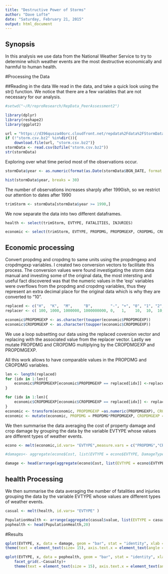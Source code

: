 ```yaml
---
title: "Destructive Power of Storms"
author: "Dave Lofte"
date: "Saturday, February 21, 2015"
output: html_document
---
```

## Synopsis
In this analysis we use data from the National Weather Service to try to determine which
weather events are the most destructive economically and harmful to human health.

#Processing the Data

##Reading in the data
We read in the data, and take a quick look using the str() function.  We notice that there are a few variables that are not necessary for our analysis.
```r
#setwd("~/R/reproResearch/RepData_PeerAssessment2")

library(dplyr)
library(reshape2)
library(ggplot2)

url = "https://d396qusza40orc.cloudfront.net/repdata%2Fdata%2FStormData.csv.bz2"
if (!"storm.csv.bz2" %in%dir()){
    download.file(url, "storm.csv.bz2")}
stormData <- read.csv(bzfile("storm.csv.bz2"))
str(stormData)
```


Exploring over what time period most of the observations occur.
```r
stormData$year <- as.numeric(format(as.Date(stormData$BGN_DATE, format = "%m/%d/%Y %H:%M:%S"), "%Y"))

hist(stormData$year, breaks = 30)
```


The number of observations increases sharply after 1990ish, so we restrict our attention to dates after 1990
```r
trimStorm <- stormData[stormData$year >= 1990,]
```
We now separate the data into two different dataframes.
```r
health <- select(trimStorm, EVTYPE, FATALITIES, INJURIES)

economic <- select(trimStorm, EVTYPE, PROPDMG, PROPDMGEXP, CROPDMG, CROPDMGEXP) 
```

## Economic processing
Convert propdmg and cropdmg to same units using the propdmgexp and cropdmgexp variables.  I created two conversion vectors to facilitate this process. The conversion values were found investigating the storm data manual and investing some of the original data, the most intersting and useful fact discovered was that the numeric values in the 'exp' variables were overflows from the propdmg and cropdmg variables, thus they represent an extra decimal place for the original data which is why they are converted to "10".

```r
replaced <- c("H",  "K",  "M",     "B",        "-", "+", "0", "1", "2", '3', '4', '5', '6', '7', '8', "", "?" )
replacer <- c( 100, 1000, 1000000, 1000000000, 0,   1,    10,  10,  10,  10,  10,  10,  10,  10,  10,  0,  0 )

economic$PROPDMGEXP <- as.character(toupper(economic$PROPDMGEXP))
economic$CROPDMGEXP <- as.character(toupper(economic$CROPDMGEXP))
```
We use a loop subsetting our data using the replaced coversion vector and replacing with the associated value from the replacer vector.  Lastly we mutate PROPDMG and CROPDMG multiplying by the CROPDMGEXP and PROPDMGEXP.

All this work allows to have comparable values in the PROPDMG and CROPDMG variables.
```r

len <- length(replaced)
for (idx in 1:len){
    economic$PROPDMGEXP[economic$PROPDMGEXP == replaced[idx]] <-replacer[idx]
}

for (idx in 1:len){
    economic$CROPDMGEXP[economic$CROPDMGEXP == replaced[idx]] <- replacer[idx]
}
economic <- transform(economic, PROPDMGEXP =as.numeric(PROPDMGEXP), CROPDMGEXP = as.numeric(CROPDMGEXP))
economic <- mutate(economic, PROPDMG = PROPDMG*PROPDMGEXP, CROPDMGEXP = CROPDMG*CROPDMGEXP)
```

We then summarise the data averaging the cost of property damage and crop damage by  grouping the data by the variable EVTYPE whose values are different types of weather events.
```r
econo <- melt(economic,id.vars= "EVTYPE",measure.vars = c("PROPDMG","CROPDMG"),variable.name= "DamageType", value.name = "Cost")

#damages<- aggregate(econo$Cost, list(EVTYPE = econo$EVTYPE, DamageType = econo$DamageType), mean)

damage <- head(arrange(aggregate(econo$Cost, list(EVTYPE = econo$EVTYPE, DamageType = econo$DamageType), mean), desc(x)),10)

```

## health Processing
We then summarise the data averaging the number of fatalities and injuries grouping the data by the variable EVTYPE whose values are different types of weather events.
```r

casual <- melt(health, id.vars= "EVTYPE" )

PopulationHealth <- arrange(aggregate(casual$value, list(EVTYPE = casual$EVTYPE, Casualty = casual$variable), mean),  desc(x))
pophealth <- head(PopulationHealth,20)
```

#Results

```r
qplot(EVTYPE, x, data = damage, geom = "bar", stat = "identity", xlab = "", ylab = "Average Cost") +
theme(text = element_text(size= 15), axis.text.x = element_text(angle = 90, vjust = 0, hjust=1))
```

```r
qplot(EVTYPE, x, data = pophealth, geom = "bar", stat = "identity", xlab = "", ylab = "Average")+
    facet_grid(.~Casualty)+
    theme(text = element_text(size = 15), axis.text.x = element_text(angle = 90, vjust = 0, hjust = 1))
```


